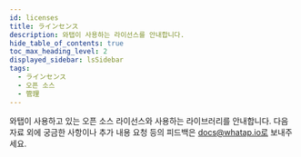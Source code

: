 ```yaml
---
id: licenses
title: ラインセンス
description: 와탭이 사용하는 라이선스를 안내합니다.
hide_table_of_contents: true
toc_max_heading_level: 2
displayed_sidebar: lsSidebar
tags:
  - ラインセンス
  - 오픈 소스
  - 管理
---
```



와탭이 사용하고 있는 오픈 소스 라이선스와 사용하는 라이브러리를 안내합니다. 다음 자료 외에 궁금한 사항이나 추가 내용 요청 등의 피드백은 docs@whatap.io로 보내주세요.

<DocCardList/>
